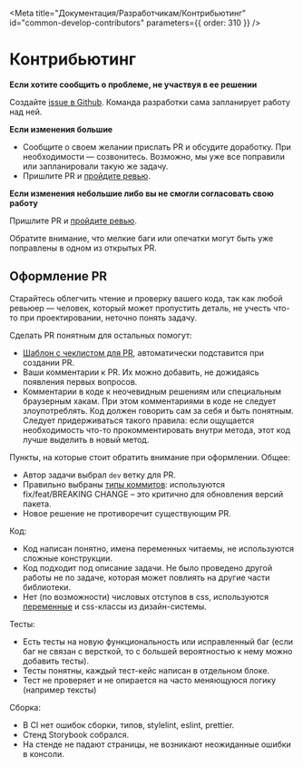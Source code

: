 
<Meta
  title="Документация/Разработчикам/Контрибьютинг"
  id="common-develop-contributors"
  parameters={{ order: 310 }}
/>

# Контрибьютинг

**Если хотите сообщить о проблеме, не участвуя в ее решении**

Создайте [issue в Github](https://github.com/gazprom-neft/consta-charts/issues/new). Команда разработки сама запланирует работу над ней.

**Если изменения большие**

- Сообщите о своем желании прислать PR и обсудите доработку. При необходимости — созвонитесь. Возможно, мы уже все поправили или запланировали такую же задачу.
- Пришлите PR и [пройдите ревью](/?path=/docs/common-develop-review--page).

**Если изменения небольшие либо вы не смогли согласовать свою работу**

Пришлите PR и [пройдите ревью](/?path=/docs/common-develop-review--page).

Обратите внимание, что мелкие баги или опечатки могут быть уже поправлены в одном из открытых PR.

## Оформление PR

Старайтесь облегчить чтение и проверку вашего кода, так как любой ревьюер — человек, который может пропустить деталь, не учесть что-то при проектировании, неточно понять задачу.

Сделать PR понятным для остальных помогут:

- [Шаблон с чеклистом для PR](https://github.com/gazprom-neft/consta-charts/blob/master/.github/pull_request_template.md), автоматически подставится при создании PR.
- Ваши комментарии к PR. Их можно добавить, не дожидаясь появления первых вопросов.
- Комментарии в коде к неочевидным решениям или специальным браузерным хакам. При этом комментариями в коде не следует злоупотреблять. Код должен говорить сам за себя и быть понятным.
  Следует придерживаться такого правила: если ощущается необходимость что-то прокомментировать внутри метода, этот код лучше выделить в новый метод.

Пункты, на которые стоит обратить внимание при оформлении.
Общее:

- Автор задачи выбрал `dev` ветку для PR.
- Правильно выбраны [типы коммитов](/?path=/docs/common-develop-commits-style--page): используются fix/feat/BREAKING CHANGE – это критично для обновления версий пакета.
- Новое решение не противоречит существующим PR.

Код:

- Код написан понятно, имена переменных читаемы, не используются сложные конструкции.
- Код подходит под описание задачи. Не было проведено другой работы не по задаче, которая может повлиять на другие части библиотеки.
- Нет (по возможности) числовых отступов в css, используются [переменные](https://github.com/gazprom-neft/consta-uikit/tree/master/src/components/Theme) и css-классы из дизайн-системы.

Тесты:

- Есть тесты на новую функциональность или исправленный баг (если баг не связан с версткой, то с большей вероятностью к нему можно добавить тесты).
- Тесты понятны, каждый тест-кейс написан в отдельном блоке.
- Тест не проверяет и не опирается на часто меняющуюся логику (например тексты)

Сборка:

- В CI нет ошибок сборки, типов, stylelint, eslint, prettier.
- Стенд Storybook собрался.
- На стенде не падают страницы, не возникают неожиданные ошибки в консоли.
